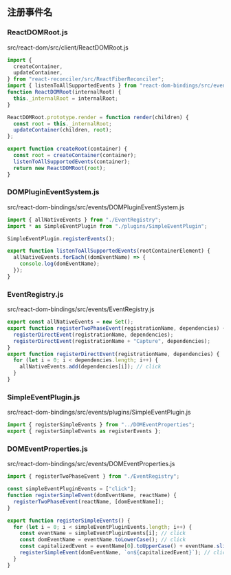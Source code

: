 ## 注册事件名

### ReactDOMRoot.js

src/react-dom/src/client/ReactDOMRoot.js

```js showLineNumbers {5, 17}
import {
  createContainer,
  updateContainer,
} from "react-reconciler/src/ReactFiberReconciler";
import { listenToAllSupportedEvents } from "react-dom-bindings/src/events/DOMPluginEventSystem";
function ReactDOMRoot(internalRoot) {
  this._internalRoot = internalRoot;
}

ReactDOMRoot.prototype.render = function render(children) {
  const root = this._internalRoot;
  updateContainer(children, root);
};

export function createRoot(container) {
  const root = createContainer(container);
  listenToAllSupportedEvents(container);
  return new ReactDOMRoot(root);
}
```

### DOMPluginEventSystem.js

src/react-dom-bindings/src/events/DOMPluginEventSystem.js

```js
import { allNativeEvents } from "./EventRegistry";
import * as SimpleEventPlugin from "./plugins/SimpleEventPlugin";

SimpleEventPlugin.registerEvents();

export function listenToAllSupportedEvents(rootContainerElement) {
  allNativeEvents.forEach((domEventName) => {
    console.log(domEventName);
  });
}
```

### EventRegistry.js

src/react-dom-bindings/src/events/EventRegistry.js

```js
export const allNativeEvents = new Set();
export function registerTwoPhaseEvent(registrationName, dependencies) {
  registerDirectEvent(registrationName, dependencies);
  registerDirectEvent(registrationName + "Capture", dependencies);
}
export function registerDirectEvent(registrationName, dependencies) {
  for (let i = 0; i < dependencies.length; i++) {
    allNativeEvents.add(dependencies[i]); // click
  }
}
```

### SimpleEventPlugin.js

src/react-dom-bindings/src/events/plugins/SimpleEventPlugin.js

```js
import { registerSimpleEvents } from "../DOMEventProperties";
export { registerSimpleEvents as registerEvents };
```

### DOMEventProperties.js

src/react-dom-bindings/src/events/DOMEventProperties.js

```js
import { registerTwoPhaseEvent } from "./EventRegistry";

const simpleEventPluginEvents = ["click"];
function registerSimpleEvent(domEventName, reactName) {
  registerTwoPhaseEvent(reactName, [domEventName]);
}

export function registerSimpleEvents() {
  for (let i = 0; i < simpleEventPluginEvents.length; i++) {
    const eventName = simpleEventPluginEvents[i]; // click
    const domEventName = eventName.toLowerCase(); // click
    const capitalizedEvent = eventName[0].toUpperCase() + eventName.slice(1); // Click
    registerSimpleEvent(domEventName, `on${capitalizedEvent}`); // click=>onClick
  }
}
```

